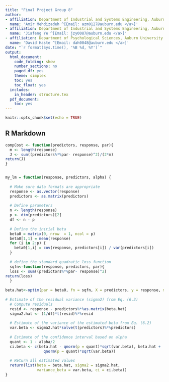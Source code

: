 ```yaml
---
title: "Final Project Group 8"
author:
- affiliation: Department of Industrial and Systems Engineering, Auburn University
  name: 'Amir Mehdizadeh ^[Email: azm0127@auburn.edu </a>]'
- affiliation: Department of Industrial and Systems Engineering, Auburn University
  name: 'Jiafeng Ye ^[Email: jzy0087@auburn.edu </a>]'
- affiliation: Department of Psychological Sciences, Auburn University
  name: 'David Haste ^[Email: dah0048@auburn.edu </a>]'
date: "`r format(Sys.time(), '%B %d, %Y')`"
output:
  html_document:
    code_folding: show
    number_sections: no
    paged_df: yes
    theme: simplex
    toc: yes
    toc_float: yes
  includes:
    in_header: structure.tex
  pdf_document:
    toc: yes
---
```


```r
knitr::opts_chunk$set(echo = TRUE)
```

## R Markdown

```r


compCost <- function(predictors, response, par){  
  m <- length(response)
  J <- sum((predictors%*%par- response)^2)/(2*m)
return(J) 
}


my_lm = function(response, predictors, alpha) {
  
  # Make sure data formats are appropriate
  response <- as.vector(response)
  predictors <- as.matrix(predictors)
  
  # Define parameters
  n <- length(response)
  p <- dim(predictors)[2]
  df <- n - p
  
  # Define the initial beta
  beta0 = matrix(0, nrow  = 1, ncol = p)
  beta0[1,1] = mean(response)
  for (i in 2:p) {
    beta0[1,i] = cov(response, predictors[i]) / var(predictors[i])
  }
  
  # define the standard quadratic loss function
  sqfn<-function(response, predictors, par){  
  loss <- sum((predictors%*%par- response)^2)
return(loss) 
  }
  
beta.hat<-optim(par = beta0, fn = sqfn, X = predictors, y = response, method = "BFGS")$par
  
# Estimate of the residual variance (sigma2) from Eq. (6.3)
  # Compute residuals
  resid <- response - predictors%*%as.matrix(beta.hat) 
  sigma2.hat <- (1/df)*t(resid)%*%resid
  
  # Estimate of the variance of the estimated beta from Eq. (6.2)
  var.beta <- sigma2.hat*solve(t(predictors)%*%predictors)
  
  # Estimate of the confidence interval based on alpha
  quant <- 1 - alpha/2
  ci.beta <- c(beta.hat - qnorm(p = quant)*sqrt(var.beta), beta.hat + 
                 qnorm(p = quant)*sqrt(var.beta))
  
  # Return all estimated values
  return(list(beta = beta.hat, sigma2 = sigma2.hat, 
              variance_beta = var.beta, ci = ci.beta))
}
```







